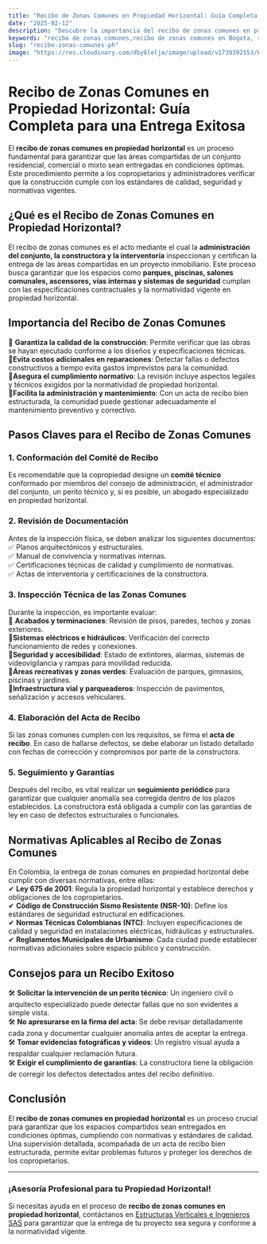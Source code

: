 ```yaml
---
title: "Recibo de Zonas Comunes en Propiedad Horizontal: Guía Completa para una Entrega Exitosa"
date: "2025-02-12"
description: "Descubre la importancia del recibo de zonas comunes en propiedad horizontal, los pasos clave para una entrega adecuada y las mejores prácticas para garantizar calidad y cumplimiento normativo."
keywords: "recibo de zonas comunes,recibo de zonas comunes en Bogota, recibo de zonas comunes en Ibague, recibo de zonas comunes en Girardot,  recibo de zonas comunes ph, propiedad horizontal, entrega de zonas comunes, supervisión de obras, mantenimiento de espacios comunes, construcción, normativas PH, administración de propiedad horizontal"
slug: "recibo-zonas-comunes-ph"
image: "https://res.cloudinary.com/dby8lelja/image/upload/v1739392553/Estructuras%20Verticales%20e%20Ingenieros%20SAS/Imagenes%20Blog/Recibo_de_Zonas_Comunes_Ph_s5k00j.webp"
---
```


# Recibo de Zonas Comunes en Propiedad Horizontal: Guía Completa para una Entrega Exitosa  

El **recibo de zonas comunes en propiedad horizontal** es un proceso fundamental para garantizar que las áreas compartidas de un conjunto residencial, comercial o mixto sean entregadas en condiciones óptimas. Este procedimiento permite a los copropietarios y administradores verificar que la construcción cumple con los estándares de calidad, seguridad y normativas vigentes.  

## ¿Qué es el Recibo de Zonas Comunes en Propiedad Horizontal?  

El recibo de zonas comunes es el acto mediante el cual la **administración del conjunto, la constructora y la interventoría** inspeccionan y certifican la entrega de las áreas compartidas en un proyecto inmobiliario. Este proceso busca garantizar que los espacios como **parques, piscinas, salones comunales, ascensores, vías internas y sistemas de seguridad** cumplan con las especificaciones contractuales y la normatividad vigente en propiedad horizontal.  

## Importancia del Recibo de Zonas Comunes  

🔹 **Garantiza la calidad de la construcción**: Permite verificar que las obras se hayan ejecutado conforme a los diseños y especificaciones técnicas.  
🔹**Evita costos adicionales en reparaciones**: Detectar fallas o defectos constructivos a tiempo evita gastos imprevistos para la comunidad.  
🔹**Asegura el cumplimiento normativo**: La revisión incluye aspectos legales y técnicos exigidos por la normatividad de propiedad horizontal.  
🔹**Facilita la administración y mantenimiento**: Con un acta de recibo bien estructurada, la comunidad puede gestionar adecuadamente el mantenimiento preventivo y correctivo.  

## Pasos Claves para el Recibo de Zonas Comunes  

### 1. Conformación del Comité de Recibo  
Es recomendable que la copropiedad designe un **comité técnico** conformado por miembros del consejo de administración, el administrador del conjunto, un perito técnico y, si es posible, un abogado especializado en propiedad horizontal.  

### 2. Revisión de Documentación  
Antes de la inspección física, se deben analizar los siguientes documentos:  
✅ Planos arquitectónicos y estructurales.  
✅ Manual de convivencia y normativas internas.  
✅ Certificaciones técnicas de calidad y cumplimiento de normativas.  
✅ Actas de interventoría y certificaciones de la constructora.  

### 3. Inspección Técnica de las Zonas Comunes  
Durante la inspección, es importante evaluar:  
📌 **Acabados y terminaciones**: Revisión de pisos, paredes, techos y zonas exteriores.  
📌**Sistemas eléctricos e hidráulicos**: Verificación del correcto funcionamiento de redes y conexiones.  
📌**Seguridad y accesibilidad**: Estado de extintores, alarmas, sistemas de videovigilancia y rampas para movilidad reducida.  
📌**Áreas recreativas y zonas verdes**: Evaluación de parques, gimnasios, piscinas y jardines.  
📌**Infraestructura vial y parqueaderos**: Inspección de pavimentos, señalización y accesos vehiculares.  

### 4. Elaboración del Acta de Recibo  
Si las zonas comunes cumplen con los requisitos, se firma el **acta de recibo**. En caso de hallarse defectos, se debe elaborar un listado detallado con fechas de corrección y compromisos por parte de la constructora.  

### 5. Seguimiento y Garantías  
Después del recibo, es vital realizar un **seguimiento periódico** para garantizar que cualquier anomalía sea corregida dentro de los plazos establecidos. La constructora está obligada a cumplir con las garantías de ley en caso de defectos estructurales o funcionales.  

## Normativas Aplicables al Recibo de Zonas Comunes  

En Colombia, la entrega de zonas comunes en propiedad horizontal debe cumplir con diversas normativas, entre ellas:  
✔ **Ley 675 de 2001**: Regula la propiedad horizontal y establece derechos y obligaciones de los copropietarios.  
✔ **Código de Construcción Sismo Resistente (NSR-10)**: Define los estándares de seguridad estructural en edificaciones.  
✔ **Normas Técnicas Colombianas (NTC)**: Incluyen especificaciones de calidad y seguridad en instalaciones eléctricas, hidráulicas y estructurales.  
✔ **Reglamentos Municipales de Urbanismo**: Cada ciudad puede establecer normativas adicionales sobre espacio público y construcción.  

## Consejos para un Recibo Exitoso  

🛠 **Solicitar la intervención de un perito técnico**: Un ingeniero civil o arquitecto especializado puede detectar fallas que no son evidentes a simple vista.  
🛠 **No apresurarse en la firma del acta**: Se debe revisar detalladamente cada zona y documentar cualquier anomalía antes de aceptar la entrega.  
🛠 **Tomar evidencias fotográficas y videos**: Un registro visual ayuda a respaldar cualquier reclamación futura.  
🛠 **Exigir el cumplimiento de garantías**: La constructora tiene la obligación de corregir los defectos detectados antes del recibo definitivo.  

## Conclusión  

El **recibo de zonas comunes en propiedad horizontal** es un proceso crucial para garantizar que los espacios compartidos sean entregados en condiciones óptimas, cumpliendo con normativas y estándares de calidad. Una supervisión detallada, acompañada de un acta de recibo bien estructurada, permite evitar problemas futuros y proteger los derechos de los copropietarios.  

---  

### ¡Asesoría Profesional para tu Propiedad Horizontal!  

Si necesitas ayuda en el proceso de **recibo de zonas comunes en propiedad horizontal**, contáctanos en [Estructuras Verticales e Ingenieros SAS](https://www.estructurasverticales.com/) para garantizar que la entrega de tu proyecto sea segura y conforme a la normatividad vigente.  

